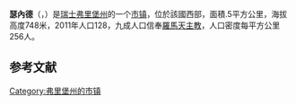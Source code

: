 {{地图误译/法语U2|issue=塞内德}}
{{noteTA|G1=瑞士地名}}
{{Infobox Switzerland municipality}}
'''瑟內德'''（{{lang-fr|Senèdes}}，{{IPA-fr|sənɛd}}）是[[瑞士|瑞士]][[弗里堡州|弗里堡州]]的一个[[市镇_(瑞士)|市镇]]，位於該國西部，面積.5平方公里，海拔高度748米，2011年人口128，九成人口信奉[[羅馬天主教|羅馬天主教]]，人口密度每平方公里256人。

== 参考文献 ==
{{Reflist}}

{{Switzerland-geo-stub}}
[[Category:弗里堡州的市镇|Category:弗里堡州的市镇]]